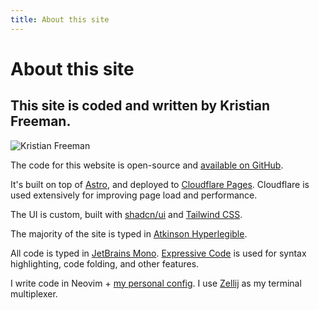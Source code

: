 ```yaml
---
title: About this site
---
```



# About this site

## This site is coded and written by Kristian Freeman.

<Image
  src={Kristian}
  alt="Kristian Freeman"
  width={250}
  height={250}
  class="rounded"
/>

The code for this website is open-source and [available on GitHub](https://github.com/kristianfreeman/kristianfreeman.com).

It's built on top of [Astro](https://astro.build), and deployed to [Cloudflare Pages](https://pages.cloudflare.com/). Cloudflare is used extensively for improving page load and performance.

The UI is custom, built with [shadcn/ui](https://ui.shadcn.com) and [Tailwind CSS](https://tailwindcss.com).

The majority of the site is typed in [Atkinson Hyperlegible](https://fonts.google.com/specimen/Atkinson+Hyperlegible).

All code is typed in [JetBrains Mono](https://www.jetbrains.com/lp/mono/). [Expressive Code](https://expressivecode.com) is used for syntax highlighting, code folding, and other features.

I write code in Neovim + [my personal config](https://github.com/kristianfreeman/nvim). I use [Zellij](/quick-review-of-zellij) as my terminal multiplexer.
